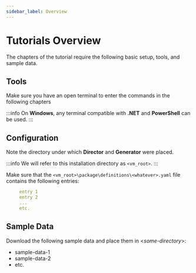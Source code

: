 ```yaml
---
sidebar_label: Overview
---
```


# Tutorials Overview

The chapters of the tutorial require the following basic setup, tools, and sample data.

## Tools

Make sure you have an open terminal to enter the commands in the following chapters

:::info
On **Windows**, any terminal compatible with **.NET** and **PowerShell** can be used.
:::

## Configuration

Note the directory under which **Director** and **Generator** were placed.

:::info
We will refer to this installation directory as `<vm_root>`.
:::

Make sure that the `<vm_root>\package\definitions\<whatever>.yaml` file contains the following entries:

```yaml
     entry 1
     entry 2
     ...
     etc.
```

## Sample Data

Download the following sample data and place them in &lt;_some-directory_&gt;:

  * sample-data-1
  * sample-data-2
  * etc.

